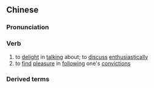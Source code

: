 ==Chinese==
{{zh-forms|s=乐道}}

===Pronunciation===
{{zh-pron
|m=lèdào
|c=lok6 dou6
|cat=v
}}

===Verb===
{{zh-verb}}

# to [[delight]] in [[talking]] about; to [[discuss]] [[enthusiastically]]
# to [[find]] [[pleasure]] in [[following]] one's [[conviction]]s

===Derived terms===
{{zh-der|津津樂道}}